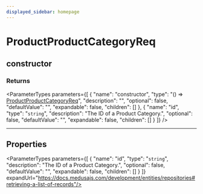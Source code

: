 ```yaml
---
displayed_sidebar: homepage
---
```



# ProductProductCategoryReq

## constructor

### Returns

<ParameterTypes parameters={[
  {
    "name": "constructor",
    "type": "() => [ProductProductCategoryReq](medusa.ProductProductCategoryReq.mdx)",
    "description": "",
    "optional": false,
    "defaultValue": "",
    "expandable": false,
    "children": []
  },
  {
    "name": "id",
    "type": "`string`",
    "description": "The ID of a Product Category.",
    "optional": false,
    "defaultValue": "",
    "expandable": false,
    "children": []
  }
]} />

___

## Properties

<ParameterTypes parameters={[
  {
    "name": "id",
    "type": "`string`",
    "description": "The ID of a Product Category.",
    "optional": false,
    "defaultValue": "",
    "expandable": false,
    "children": []
  }
]} expandUrl="https://docs.medusajs.com/development/entities/repositories#retrieving-a-list-of-records"/>
